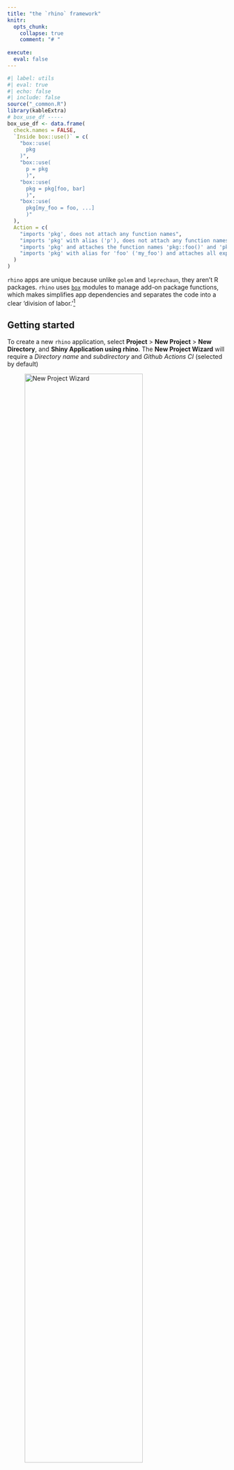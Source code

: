 ```yaml
---
title: "the `rhino` framework"
knitr:
  opts_chunk: 
    collapse: true
    comment: "# "
    
execute: 
  eval: false
---
```


```r
#| label: utils
#| eval: true 
#| echo: false 
#| include: false
source("_common.R")
library(kableExtra)
# box_use_df -----
box_use_df <- data.frame(
  check.names = FALSE,
  `Inside box::use()` = c(
    "box::use(
      pkg
    )",
    "box::use(
      p = pkg
      )",
    "box::use(
      pkg = pkg[foo, bar]
      )",
    "box::use(
      pkg[my_foo = foo, ...]
      )"
  ),
  Action = c(
    "imports 'pkg', does not attach any function names",
    "imports 'pkg' with alias ('p'), does not attach any function names",
    "imports 'pkg' and attaches the function names 'pkg::foo()' and 'pkg::bar()'",
    "imports 'pkg' with alias for 'foo' ('my_foo') and attaches all exported function names"
  )
)
```

`rhino` apps are unique because unlike `golem` and `leprechaun`, they aren't R packages. `rhino` uses [`box`](https://klmr.me/box/) modules to manage add-on package functions, which makes simplifies app dependencies and separates the code into a clear 'division of labor.'[^view-rap]

[^view-rap]: The code used to build the `rhino` app is available [here](https://github.com/mjfrigaard/sfw/tree/main/_apps/rap).

## Getting started

To create a new `rhino` application, select **Project** \> **New Project** \> **New Directory**, and **Shiny Application using rhino**. The **New Project Wizard** will require a *Directory name* and *subdirectory* and *Github Actions CI* (selected by default)

:::{#fig-new_rhino}

![New Project Wizard](img/new_rhino.png){#fig-new_rhino fig-align="center" width="80%"}


New `rhino` app
:::

After clicking **Create Project**, you'll see the following output in the **Console*:**

```bash
#| label: startup-rhino
#| code-fold: false
The following package(s) will be updated in the lockfile:

# CRAN ------------------------------------------------------
- renv           [* -> 1.0.3]

# GitHub ----------------------------------------------------
- testthat       [* -> r-lib/testthat@HEAD]

# RSPM ------------------------------------------------------
  
      < < < < < < < OMITTED > > > > > > > >
  
The version of R recorded in the lockfile will be updated:
- R              [* -> 4.3.1]

- Lockfile written to "~/projects/pkgs/rap/renv.lock".
- Project '~/projects/pkgs/rap' loaded. [renv 1.0.3]
✔ Initialized renv.
✔ Application structure created.
✔ Unit tests structure created.
✔ E2E tests structure created.
✔ Github Actions CI added.
```

This initializes the new `rhino` app by opening the `.Rproj` file in RStudio. To create a `rhino` application from the console, use the following:

```r
#| label: init-rhino
#| code-fold: false
#| eval: false
install.packages("rhino")
rhino::init("/path/to/rhino/app")
```

## `rhino` structure

The initial folder structure for a new `rhino` app is below:

```bash
#| code-fold: false
rap/
├── app
│   ├── js
│   ├── logic
│   ├── main.R
│   ├── static
│   ├── styles
│   └── view
├── app.R
├── brap.Rproj
├── config.yml
├── dependencies.R
├── renv
│   ├── activate.R
│   ├── library
│   └── settings.json
├── renv.lock
├── rhino.yml
└── tests
    ├── cypress
    ├── cypress.json
    └── testthat

12 directories, 10 files
```

The `rhino` package website has [excellent documentation on their app structure philosophy](https://appsilon.github.io/rhino/articles/explanation/application-structure.html), and it's worth reading through this before getting started. I'll do my best to summarize the application's files below:

### App code 

The `app/` folder contains the primary folder and files:

```bash
#| code-fold: false
app/
  ├── js/
  ├── logic/
  ├── main.R
  ├── static/
  ├── styles/
  └── view/

6 directories, 1 file
```

The subfolders in `app/` contain the following files:

-   **`app/js/`**: initially contains a blank `index.js` script

-   **`app/logic/`**: contains utility functions and [*code independent from Shiny*](https://appsilon.github.io/rhino/articles/explanation/application-structure.html#logic) 

-   **`app/static/`**: stores external resources (like JavaScript files) and is similar to the sub-folders in `inst/` from `golem` and `leprechaun`

-   **`app/styles/`**: holds custom styles (CSS and HTML) in the `app/styles/main.css` file (which is initially blank)

-   **`app/view/`**: will hold all the code used to build the application and [*relies upon the reactive capabilities of Shiny.*](https://appsilon.github.io/rhino/articles/explanation/application-structure.html#view)

-   **`app/main.R`**: contains the primary `ui` and `server` code (similar to `app_ui` and `app_server` in a `golem` application)

    -   The initial **`main.R`** file contains the following code:

    ```r
    #| label: rhino-initial-main
    #| code-fold: true
    #| code-summary: 'show/hide initial app/main.R'
    box::use(
      shiny[bootstrapPage, moduleServer, NS, renderText, tags, textOutput],
    )
    
    #' @export
    ui <- function(id) {
      ns <- NS(id)
      bootstrapPage(
        tags$h3(
          textOutput(ns("message"))
        )
      )
    }
    
    #' @export
    server <- function(id) {
      moduleServer(id, function(input, output, session) {
        output$message <- renderText("Hello!")
      })
    }
    ```

<br>

```r
#| label: box_co_box
#| echo: false
#| eval: true
#| results: asis
co_box(color = "r", 
  header = "box::use()?", 
  contents = "If the `box` syntax looks strange--don't worry! `box` is designed to '*completely replaces the base R `library` and `require` functions.*' We'll cover it more in the **Build** section below.")
```

### `app.R`

-    **`app.R`** will run the application and contains the `rhino::app()` function:[^minimal-app-dot-r]

```r
#| code-fold: false
# Rhino / shinyApp entrypoint. Do not edit.
rhino::app()
```

[^minimal-app-dot-r]: `rhino` has a 'minimal `app.R`' [philosophy](https://appsilon.github.io/rhino/articles/explanation/application-structure.html#minimal-app-r), and the call to `rhino::app()` [performs multiple operations](https://appsilon.github.io/rhino/reference/app.html) beyond `shiny::runApp()`

### YAML files

New `rhino` apps begin with two `.yml` configuration files:

-   `config.yml` is a YAML file that follows the [`config` package](https://rstudio.github.io/config/) format. 

    -   This file initially contains two calls to `rhino`s environment variables:[^config-pkg]

    ``` yaml
    default:
      rhino_log_level: !expr Sys.getenv("RHINO_LOG_LEVEL", "INFO")
      rhino_log_file: !expr Sys.getenv("RHINO_LOG_FILE", NA)
    ```

[^config-pkg]: Read more about how to use `config.yml` in the **Environments** section of the [How to: Manage secrets and environments](https://appsilon.github.io/rhino/articles/how-to/manage-secrets-and-environments.html?#environments) vignette.

-   `rhino.yml` is a configuration file that contains options for 1) Sass build settings, and 3) import a legacy application structure to `rhino`.[^rhino-yml]

    -   the code below showcases the optional arguments (and is not included in the application)

    ``` yaml
    sass: string               # required | one of: "node", "r"
    legacy_entrypoint: string  # optional | one of: "app_dir", "source", "box_top_level"
    ```
    
[^rhino-yml]: Read more about `rhino.yml` in the [Explanation: Configuring Rhino - rhino.yml](https://appsilon.github.io/rhino/articles/explanation/rhino-yml.html) vignette.

### Dependencies 

`rhino` apps manage dependencies with the `dependencies.R` file and [`renv`](https://rstudio.github.io/renv/articles/renv.html) package.

-   `dependencies.R` contains any add-on packages used in the application. As we can see from the note in the comments, dependencies are tracked using `packrat` in `rsconnect`.[^depends] 

    ```r
    #| label: rhino-depends
    #| code-fold: false
    # This file allows packrat (used by rsconnect during deployment)
    # to pick up dependencies.
    library(rhino)
    ```

[^depends]: `dependencies.R` is covered in the [Manage Dependencies vignette](https://appsilon.github.io/rhino/articles/how-to/manage-r-dependencies.html) on the package website.

-   The `renv/` folder stores the R package versions used in the application. `renv.lock` contains the packages and R version used in our application.[^renv]

    ```bash
    #| label: rhino-renv
    #| code-fold: false
    rap/
      ├── renv/
      │    ├── activate.R
      │    ├── library/
      │    ├── sandbox/
      │    └── settings.dcf
      └── renv.lock
    ```
    
    - We know we'll be using `ggplot2`, `stringr`, and `rlang` in the app, so we'll load these packages here:
    
    ```r
    #| label: snapshot-renv-depends
    #| code-fold: false
    rhino::pkg_install(c("ggplot2", "stringr", "rlang"))
    ```
    
    -   Adding packages with `rhino::pkg_install()` will automatically update `dependencies.R` and `renv`

[^renv]: Read more about [getting started with `renv`](https://rstudio.github.io/renv/articles/renv.html).

### Tests

The `tests/` folder initially contains two sub-folders, `cypress/` and `testthat/`, and the `cypress.json` file.

```bash
tests/
    ├── cypress/
    ├── cypress.json
    └── testthat/
```

  - `tests/cypress/` holds folders for using the Cypress web and component [testing framework](https://www.cypress.io/).[^cypress]

    ``` bash
    tests/
        ├── cypress/
        │    └── integration/
        │        └── app.spec.js
        └── cypress.json
    ```

[^cypress]: Testing with Cypress is also covered in the ['Use `shinttest2` vignette'](https://appsilon.github.io/rhino/articles/how-to/use-shinytest2.html).

  - `tests/testthat/` contains the architecture for writing unit tests with [testthat](https://testthat.r-lib.org/), which can be run with the `rhino::test_r()` helper function:[^rhino-unit-tests]

    ``` bash
    tests/
        └── testthat/
                └── test-main.R
    ```
    
[^rhino-unit-tests]: Read more about `rhino` [unit tests](https://appsilon.github.io/rhino/reference/test_r.html)

## Building a `rhino` app

Now that we've covered the initial file and folder structure of a new `rhino` application, we're going to cover how to convert the 'vanilla' Shiny app below into the `rhino` structure. We'll have to 1) load the `movies` data, and 2) create/call the `scatter_plot()` utility function, and 3) convert the contents of `app.R` into modules.

```r
#| eval: false 
#| code-fold: true 
#| code-summary: 'view monolithlic app.R file'
ui <- shiny::fluidPage(
  theme = shinythemes::shinytheme("spacelab"),
  shiny::sidebarLayout(
    shiny::sidebarPanel(
      shiny::selectInput(
        inputId = "y",
        label = "Y-axis:",
        choices = c(
          "IMDB rating" = "imdb_rating",
          "IMDB number of votes" = "imdb_num_votes",
          "Critics Score" = "critics_score",
          "Audience Score" = "audience_score",
          "Runtime" = "runtime"
        ),
        selected = "audience_score"
      ),

      shiny::selectInput(
        inputId = "x",
        label = "X-axis:",
        choices = c(
          "IMDB rating" = "imdb_rating",
          "IMDB number of votes" = "imdb_num_votes",
          "Critics Score" = "critics_score",
          "Audience Score" = "audience_score",
          "Runtime" = "runtime"
        ),
        selected = "critics_score"
      ),

      shiny::selectInput(
        inputId = "z",
        label = "Color by:",
        choices = c(
          "Title Type" = "title_type",
          "Genre" = "genre",
          "MPAA Rating" = "mpaa_rating",
          "Critics Rating" = "critics_rating",
          "Audience Rating" = "audience_rating"
        ),
        selected = "mpaa_rating"
      ),

      shiny::sliderInput(
        inputId = "alpha",
        label = "Alpha:",
        min = 0, max = 1,
        value = 0.4
      ),

      shiny::sliderInput(
        inputId = "size",
        label = "Size:",
        min = 0, max = 5,
        value = 3
      ),

      shiny::textInput(
        inputId = "plot_title",
        label = "Plot title",
        placeholder = "Enter text to be used as plot title"
      ),

      shiny::actionButton(
        inputId = "update_plot_title",
        label = "Update plot title"
      )
    ),

    shiny::mainPanel(
      shiny::br(),
      shiny::p(
        "These data were obtained from",
        shiny::a("IMBD", href = "http://www.imbd.com/"), "and",
        shiny::a("Rotten Tomatoes", href = "https://www.rottentomatoes.com/"), "."
      ),
      shiny::p("The data represent", 
        nrow(movies), 
        "randomly sampled movies released between 1972 to 2014 in the United States."),
      shiny::plotOutput(outputId = "scatterplot"),
      shiny::hr(),
        shiny::p(shiny::em("The code for this shiny application comes from", 
          shiny::a("Building Web Applications with shiny", 
            href = "https://rstudio-education.github.io/shiny-course/"))
          )
    )
  )
)

server <- function(input, output, session) {
  
  new_plot_title <- shiny::reactive({
      tools::toTitleCase(input$plot_title)
    }) |> 
    shiny::bindEvent(input$update_plot_title, 
                     ignoreNULL = FALSE, 
                     ignoreInit = FALSE)
    

  output$scatterplot <- shiny::renderPlot({
    scatter_plot(
        df = movies,
        x_var = input$x,
        y_var = input$y,
        col_var = input$z,
        alpha_var = input$alpha,
        size_var = input$size
      ) + 
      ggplot2::labs(title = new_plot_title()) + 
      ggplot2::theme_minimal() +
      ggplot2::theme(legend.position = "bottom")
  })
}

shiny::shinyApp(ui = ui, server = server)
```

```r
#| eval: false
#| code-fold: true 
#| code-summary: 'view scatter_plot.R utility function'
scatter_plot <- function(df, x_var, y_var, col_var, alpha_var, size_var) {
    ggplot2::ggplot(data = df,
      ggplot2::aes(x = .data[[x_var]],
          y = .data[[y_var]],
          color = .data[[col_var]])) +
      ggplot2::geom_point(alpha = alpha_var, size = size_var)

}
```

Download the [`movies`](https://github.com/mjfrigaard/sfw/raw/main/movies.RData) dataset.

### `box` modules

::: {layout-ncol="1"}

![](img/box-logo.png){width="0.75in" fig-align="right"}

:::

Unlike R packages, `rhino` applications don't use the `NAMESPACE` and `DESCRIPTION` to manage dependencies. Instead, they use the [`box`](https://klmr.me/box/index.html) modules to explicitly import packages and functions. `box` is designed for writing "*reusable, composable and modular R code*"

#### Dependency refresher

In standard Shiny app development, add-on package functions are used with the following steps:

1. install the package using `install.packages('pkg')`

2. run `library(pkg)`, which loads the package namespace '*and attach\[es\] it on the search list*'

If/when the app is converted into an R package, add-on packages are managed by: 

1. including the package in the `DESCRIPTION` file 

2. using `pkg::fun()` in code below `R/` [^roxygen2-dependencies]
  
[^roxygen2-dependencies]: Add-on packages can also be included in R packages by adding the  `@importFrom` or `@import` tags from `roxygen2`, which writes the `NAMESPACE` directives

The methods above beg the questions:

1. _Why do we load the **entire** package namespace *and* attaching it to the search list with `library`, even if we only need a single function during standard (i.e., non-package) R development?_ [^install-packages-library]

2. _Why do we install the **entire** package in the `DESCRIPTION` if we're only accessing a single function below R with `pkg::fun()` in our R package?_ [^import-packages-description]

[^install-packages-library]: `install-packages()` downloads and installs packages from a repo like CRAN or GitHub, and `library` (or `require`) loads and attaches the add-on packages.

[^import-packages-description]: Adding a package to the `Imports` field in the `DESCRIPTION` will download/install the add-on package when your package is installed, but not *attach* it to the search list. 

This is where [`box`](https://klmr.me/box/index.html) comes in--it's designed to *'completely replace the base R `library` and `require` functions'*. 

#### How `box` modules work

Below is a quick demonstration of how `box` modules work using the `tidyverse_logo()` function from the `tidyverse` meta-package. If we attempted to use the `tidyverse_logo()` function without installing or loading the `tidyverse` package, we see the following error:

```r
#| label: tidyverse_logo_test
#| echo: true
#| eval: false
#| error: true
#| code-fold: false
tidyverse_logo()
```

```verbatim
#| eval: false
#| code-fold: false
Error in tidyverse_logo(): could not find function "tidyverse_logo"
```
    
This is expected, because even if `tidyverse` has been installed, it hasn't been loaded with `libaray(tidyverse)`. `box` modules allow us to **encapsulate and explicitly import packages and functions**.[^rhino-explicit-namespaces] 

Below is a quick demonstration of how they work:

::: {layout="[33, 33, 33]"}

### 1) Create folder

Create a new `box` module named `tidy` (which again, is just a folder named `tidy`)

### 2) Import 

Import the `tidyverse_logo()` from `tidyverse` by creating a `logo.R` file with the following code

### 3) Use module

Call `box::use(tidy/logo)` to access the `logo` object from the `tidy` module

:::

::: {layout="[33, 33, 33]"}

```bash
#| eval: false 
#| code-fold: false
└──tidy/
    └─logo.R 
```

```r
#| eval: false 
#| code-fold: false
#' @export
box::use(
  tidyverse[tidyverse_logo]
)
```

```r
#| eval: false 
#| code-fold: false
box::use(
  tidy/logo
)
```

:::

**`box::use()` creates *and* accesses `box` modules.** The first call to `box::use()` in `tidy/logo.R` places `tidyverse_logo()` in a `tidy` module, and the second call to `box::use()` allows us to use the `logo` object.

-   Use `ls()` on `logo` to return the object(s) it imports:

    ```r
    #| label: ls_logo
    #| eval: false
    #| code-fold: false
    ls(logo)
    ```

    ```bash
    [1] "tidyverse_logo"
    ```
    
**To access the objects within a `box` module, use the `$` operator.**

```r
#| eval: false
#| code-fold: false
logo$tidyverse_logo()
```

```bash
⬢ __  _    __   .    ⬡           ⬢  . 
 / /_(_)__/ /_ ___  _____ _______ ___ 
/ __/ / _  / // / |/ / -_) __(_-</ -_)
\__/_/\_,_/\_, /|___/\__/_/ /___/\__/ 
     ⬢  . /___/      ⬡      .       ⬢ 
```
    
`box` modules are self-contained, meaning the `tidyverse_logo()` function only exists *inside* the `logo` module. 

-   Note what happens when I try to access the `tidyverse_logo()` function by itself:

    ```r
    #| label: tidyverse_logo_retest
    #| eval: false
    #| error: true
    #| code-fold: false
    tidyverse_logo()
    ```
        
    ```verbatim
    #| eval: false
    #| code-fold: false
    Error in tidyverse_logo(): could not find function "tidyverse_logo"
    ```

Explicitly listing the packages and functions we intend to use with `box::use()` means we no longer need to include calls to  `install.packages()` and `library()`/`require()`. This was a very brief overview of `box`, so I *highly recommend* consulting the [`box` website](https://klmr.me/box/index.html) and vignettes.[^box-read-more]

[^rhino-explicit-namespaces]: This is how `box` "*completely replaces the base R `library` and `require` functions*" - [`box` documentation](https://klmr.me/box/index.html).

[^box-read-more]: I highly recommend the ["the hierarchy of module environments"](https://klmr.me/box/articles/mod-env-hierarchy.html) vignette. The `rhino` website also has a great overview on using [`box` with shiny apps](https://appsilon.github.io/rhino/articles/explanation/box-modules.html), and I've also created a collection of `box` module examples in this [repo](https://github.com/mjfrigaard/rbox/blob/main/boxes.md))

### Data

Non-Shiny code and functions should be stored in `app/logic/`. We'll include a `box` module for importing the `movies` data in `app/logic/data.R`.[^rhino-logic-folder]

[^rhino-logic-folder]: `rhino` apps come with an `app/logic/` folder, which is used to store code for [*"data manipulation, generating non-interactive plots and graphs, or connecting to an external data source, but outside of definable inputs, it doesn't interact with or rely on shiny in any way."*](https://appsilon.github.io/rhino/articles/explanation/application-structure.html#logic)

```r
#| eval: false 
#| code-fold: false 
# contents of app/logic/data.R

#' @export
box::use(
  vroom[vroom, cols, col_skip] # <1>
)

#' import movies data 
#' @export
movies_data <- function() {
  raw_csv_url <- "https://bit.ly/47FPO6t"
  # from 07_data branch!
  vroom(raw_csv_url, # <2>
    col_types = cols(...1 = col_skip())) # <2>
}
```
1. Add `vroom` functions 
2. Call `vroom` functions

In `app/logic/data.R`, the necessary `vroom` functions are included with `box::use()` to import `movies.csv` from GitHub.

### Utility function

The `scatter_plot()` utility function is stored in `app/logic/plot.R`. Again, `box::use()` includes the `ggplot2` and `rlang` functions for `scatter_plot()`:

```r
#| eval: false 
#| code-fold: false 
# contents of app/logic/plot.R

#' scatter plot function
#' @export
scatter_plot <- function(df, x_var, y_var, col_var, alpha_var, size_var) {

box::use(
  ggplot2[ggplot, aes, geom_point], # <1> 
  rlang[.data] # <2> 
)
  
  ggplot( # <3>
    data = df,
    aes( 
      x = .data[[x_var]], # <4>
      y = .data[[y_var]], # <4>
      color = .data[[col_var]] # <4>
    )
  ) +
    geom_point(alpha = alpha_var, size = size_var) # <3>
  
}
```
1. Add `ggplot2` functions
2. Add `rlang` functions
3. Use `ggplot2` functions
4. Use `rlang` functions

The `app/logic/__init__.R` file exports the two modules above:[^box-init-files]

```r
#| eval: false 
#| code-fold: false 
# Logic: application code independent from Shiny.
# https://go.appsilon.com/rhino-project-structure
#' @export
box::use(
  app / logic / data,
  app / logic / plot
)
```

[^box-init-files]: The `__init__.R` files are covered [on the `rhino` website](https://appsilon.github.io/rhino/articles/explanation/box-modules.html#init-files)

### Unit tests 

The unit tests for the `box` modules in `app/logic/` and `app/view/` are in the `tests/testthat/` folder:

```bash
#| eval: false 
#| code-fold: false
tests/testthat/
        ├── test-data.R
        ├── test-display.R
        ├── test-inputs.R
        └── test-plot.R

1 directory, 4 files
```

Unit tests with `rhino` applications are similar to unit tests in R packages, with a few important differences: 

1. We don't have access to the `usethis` and `devtools` functions for creating and running test files    
2. We'll need to import the necessary `testthat` functions with `box::use()`   
3. The `rhino::test_r()` will run the unit tests in `tests/testthat/`

The first test for `app/logic/data.R` is below: 

```r
#| eval: false 
#| code-fold: false
# import testthat 
box::use(
  testthat[describe, it, expect_equal, expect_true]
)

# import data module
box::use(
  app / logic / data
)

describe(description = "Feature: Movies Data Dimensions Verification
  As a data analyst,
  I want to ensure the movies data frame has the correct dimensions
  So that I can rely on its structure for further analysis.", 
  code = {
  it(description = "Scenario: Checking the dimensions of the movies data frame
    Given a function to import movies data
    When I call the function to retrieve the movies data
    Then the data frame should have 651 rows and 34 columns
    And the data frame should be of type 'data.frame'", 
    code = {
    # call function to import movies data
    movies <- data$movies_data()
    # test dimensions
    expect_equal(
      object = dim(movies), 
      expected = c(651L, 34L))
    # test class
    expect_true(object = is.data.frame(movies))
  })
})
```

The test for `app/logic/plot.R` is below. Note this test imports the `app/logic/data` and `app/logic/plot` modules:

```r
#| eval: false 
#| code-fold: false
# import testthat and ggplot2 function
box::use(
  testthat[describe, it, expect_equal, expect_true],
  ggplot2[is.ggplot]
)
# import data and plot modules
box::use(
  app / logic / data,
  app / logic / plot
)


describe("Feature: Scatter Plot Generation Verification
  As a data analyst,
  I want to ensure that scatter_plot() generates a valid scatter plot
  So that I can use it for visualizing relationships in movies data.", 
  code = {
  it("Scenario: Generating a scatter plot with specified parameters
    Given a function to import movies data
    And a function scatter_plot() from the plot module
    When I call scatter_plot() with movies data
    And specify x_var as 'critics_score'
    And specify y_var as 'imdb_rating'
    And specify col_var as 'mpaa_rating'
    And set alpha_var to 2 / 3
    And set size_var to 2
    Then the function should return a ggplot object with a scatter plot",
    code = {
    # call function to import movies data
    movies <- data$movies_data()
    # test point plot
    expect_true(
      is.ggplot(
          # call scatter_plot() from plot module
          plot$scatter_plot(
            df = movies,
            x_var = 'critics_score', 
            y_var = 'imdb_rating', 
            col_var = 'mpaa_rating', 
            alpha_var = 2 / 3,
            size_var = 2
          )
        )
      )
  })
})
```


### App Modules

Now we're going to convert contents of `app.R` into *Shiny* modules. Shiny modules should be placed in the `app/view/` folder. **`rhino` modules are still broken into `ui` and `server` functions, and `box::use()` is called *within* each function to add the necessary `package[function]`**

-   The first module we'll create is the `app/view/inputs.R` module for collecting the user inputs:

    ```r
    #| eval: false 
    #| code-fold: false 
    # app/view/inputs.R
    
    # define module functions
    
    #' input values ui
    #' @export
    ui <- function(id) {
      box::use(
        shiny[
          NS, tagList, selectInput, h3,
          sliderInput, textInput
        ],
      )
      ns <- NS(id)
      tagList(
        selectInput(
          inputId = ns("y"),
          label = "Y-axis:",
          choices = c(
            "IMDB rating" = "imdb_rating",
            "IMDB number of votes" = "imdb_num_votes",
            "Critics Score" = "critics_score",
            "Audience Score" = "audience_score",
            "Runtime" = "runtime"
          ),
          selected = "audience_score"
        ),
        selectInput(
          inputId = ns("x"),
          label = "X-axis:",
          choices = c(
            "IMDB rating" = "imdb_rating",
            "IMDB number of votes" = "imdb_num_votes",
            "Critics Score" = "critics_score",
            "Audience Score" = "audience_score",
            "Runtime" = "runtime"
          ),
          selected = "imdb_rating"
        ),
        selectInput(
          inputId = ns("z"),
          label = "Color by:",
          choices = c(
            "Title Type" = "title_type",
            "Genre" = "genre",
            "MPAA Rating" = "mpaa_rating",
            "Critics Rating" = "critics_rating",
            "Audience Rating" = "audience_rating"
          ),
          selected = "mpaa_rating"
        ),
        sliderInput(
          inputId = ns("alpha"),
          label = "Alpha:",
          min = 0, max = 1, step = 0.1,
          value = 0.5
        ),
        sliderInput(
          inputId = ns("size"),
          label = "Size:",
          min = 0, max = 5,
          value = 2
        ),
        textInput(
          inputId = ns("plot_title"),
          label = "Plot title",
          placeholder = "Enter plot title"
        )
      )
    }
    
    #' input values server
    #' @export
    server <- function(id) {
      box::use(
        shiny[moduleServer, reactive],
      )
    
      moduleServer(id, function(input, output, session) {
        return(
          reactive({
            list(
              "x" = input$x,
              "y" = input$y,
              "z" = input$z,
              "alpha" = input$alpha,
              "size" = input$size,
              "plot_title" = input$plot_title
            )
          })
        )
      })
    }
    
    ```

    -   The `server` function in `app/view/inputs` returns the same reactive list of inputs from the UI.
    
The `app/view/display` module contains the code for collecting and rendering the graph.

-   The `app/logic/data` and `app/logic/plot` modules are added to `app/view/display` with `box::use()`:

    ```r
    #| eval: false 
    #| code-fold: false
    # app/view/display.R
    
    # import data and plot modules
    box::use(
      app / logic / data,
      app / logic / plot
    )
    ```

-   The `ui` in `app/view/display` includes the necessary `shiny` functions with `box::use()`:

    ```r
    #| eval: false 
    #| code-fold: false
    #' display ui
    #' @export
    ui <- function(id) {
      box::use(
        shiny[NS, tagList, tags, plotOutput]
      )
      ns <- NS(id)
      # use data$movies_data() ----
      tagList(
        tags$br(),
        tags$p(
          "These data were obtained from",
          tags$a("IMBD", href = "http://www.imbd.com/"), "and",
          tags$a("Rotten Tomatoes", href = "https://www.rottentomatoes.com/"), 
          ". The data represent 651 randomly sampled movies released between 
          1972 to 2014 in the United States."
        ),
        tags$hr(),
        plotOutput(outputId = ns("scatterplot")),
        tags$hr(),
        tags$blockquote(
          tags$em(
            tags$h6(
              "The code for this application comes from the ",
              tags$a("Building web applications with Shiny",
                href = "https://rstudio-education.github.io/shiny-course/"
              ),
              "tutorial"
            )
          )
        )
      )
    }
    ```
    
-   The `server` function adds the `ggplot2`, `shiny`, `tools`, and `stringr` functions with `box::use()` for creating the plot output, and imports the `movies` data with `data$movies_data()`:

    ```r
    #| eval: false 
    #| code-fold: false
    #' display server
    #' @export
    server <- function(id, var_inputs) {
      
      # load 
      box::use(
        ggplot2[labs, theme_minimal, theme],
        shiny[NS, moduleServer, plotOutput, reactive, renderPlot],
        tools[toTitleCase],
        stringr[str_replace_all]
      )
    
      moduleServer(id, function(input, output, session) {
        
        # use data$movies_data() ----
        movies <- data$movies_data()
    
        inputs <- reactive({
          plot_title <- toTitleCase(var_inputs()$plot_title)
          list(
            x = var_inputs()$x,
            y = var_inputs()$y,
            z = var_inputs()$z,
            alpha = var_inputs()$alpha,
            size = var_inputs()$size,
            plot_title = plot_title
          )
        })
    
        output$scatterplot <- renderPlot({
          # use plot$scatter_plot() ----
          plot <- plot$scatter_plot(
            df = movies,
            x_var = inputs()$x,
            y_var = inputs()$y,
            col_var = inputs()$z,
            alpha_var = inputs()$alpha,
            size_var = inputs()$size
          )
          plot +
            labs(
              title = inputs()$plot_title,
              x = str_replace_all(
                toTitleCase(inputs()$x ), "_", " " ),
              y = str_replace_all(
                toTitleCase(inputs()$y), "_", " " )
            ) +
            theme_minimal() +
            theme(legend.position = "bottom")
        })
      })
    }
    ```

After composing the module in `app/view/display.R`, I'll add `testthat` tests for the `app/logic/` and `app/view` modules.

### Module tests

We can test the application modules with Shiny's `testServer()` function. First we'll test that the reactive list of inputs is returned from `app/view/inputs`:

```r
#| eval: false 
#| code-fold: false
# import testthat and shiny::testServer()
box::use(
  testthat[describe, it, expect_equal],
  shiny[testServer]
)

# import inputs module
box::use(
  app / view / inputs
)

describe("Feature: Server Reactive Values Verification
  As a Shiny app developer,
  I want to ensure that the server function returns a list of reactive values 
  So that I can confirm the server's responsiveness to input changes.", 
  code = {
  it("Scenario: Checking the return values of the server function
    Given a server function inputs$server for handling reactive inputs
    When I create a server object and set reactive input values as:
      | input       | value            |
      | x           | audience_score   |
      | y           | imdb_rating      |
      | z           | mpaa_rating      |
      | alpha       | 0.75             |
      | size        | 3                |
      | plot_title  | Example title    |
    And I compare the returned values from the server
    Then the returned values should match the following list:
      | key        | value            |
      | x          | audience_score   |
      | y          | imdb_rating      |
      | z          | mpaa_rating      |
      | alpha      | 0.75             |
      | size       | 3                |
      | plot_title | Example title    |", 
    code = {
    # create server object
    testServer(app = inputs$server, expr = {
      # create list of output vals
      test_vals <- list(
        x = "audience_score",
        y = "imdb_rating",
        z = "mpaa_rating",
        alpha = 0.75,
        size = 3,
        plot_title = "Example title")
      # change inputs
      session$setInputs(x = "audience_score",
                        y = "imdb_rating",
                        z = "mpaa_rating",
                        alpha = 0.75,
                        size = 3,
                        plot_title = "Example title")
      # test class
      expect_equal(
        object = session$returned(),
        expected = test_vals
      )
   })
  })
})
```

We'll also want to make sure the reactive inputs are passed from the `app/view/inputs/` module to the `app/view/display/` module. 

```r
#| eval: false 
#| code-fold: false
describe("Feature: Server Acceptance of Reactive Values
  As a Shiny app developer,
  I want to verify that the display server can accept a list of reactive values
  So that I can ensure the interactive elements of the app respond as expected.",
  code = {
  it("Scenario: Confirming the server's handling of reactive input values
    Given a server function display$server for processing reactive inputs
    When I test the server with a list of reactive inputs:
      | input      | value            |
      | x          | critics_score    |
      | y          | imdb_rating      |
      | z          | mpaa_rating      |
      | alpha      | 0.5              |
      | size       | 2                |
      | plot_title | Enter Plot Title |
    Then the server should correctly receive and process the reactive inputs
    And the inputs received by the server should match the specified values",
    code = {
    # test inputs to display$server
    testServer(
      app = display$server,
      args = list(
        # include list of reactive inputs
        var_inputs =
          reactive(
            list(
                 x = "critics_score",
                 y = "imdb_rating",
                 z = "mpaa_rating",
                 alpha = 0.5,
                 size = 2,
                 plot_title = "Enter Plot Title"
                )
            )
      ),
      expr = {
        expect_equal(
          # test against input reactive list
          object = inputs(),
          expected = list(
            x = "critics_score",
            y = "imdb_rating",
            z = "mpaa_rating",
            alpha = 0.5,
            size = 2,
            plot_title = "Enter Plot Title"
          )
        )
    })
  })
})
```

These tests confirm the reactive values are passed between the `app/view/inputs` and the `app/view/display` modules. 

### `app/main.R`

After the `app/logic/` and `app/view/` code has been written and tested, the modules and layout functions can be included in `app/main.R`. 

-   `box::use()` is used to import the `shiny` and `shinythemes` functions: 

    ```r
    #| eval: false 
    #| code-fold: false
    # app/main.R
    
    # shiny functions
    box::use(
      shiny[
        NS, fluidPage, sidebarLayout, sidebarPanel, 
        mainPanel, fluidRow, column, tags, icon,
        plotOutput, moduleServer, renderPlot
      ],
      shinythemes[shinytheme]
    )
    
    # import modules
    box::use(
      # load inputs module ----
      app / view / inputs,
      # load display module ----
      app / view / display
    )
    ```

The `ui()` and `server()` functions in `app/main` look very similar to the `movies_ui()` and `movies_server()` functions, except we access the modules using the `$` operator.

-   The `ui()` function includes both `input$ui()` and `display$ui()`.

    ```r
    #| eval: false 
    #| code-fold: false
    #' rap ui
    #' @export
    ui <- function(id) {
      ns <- NS(id)
      fluidPage(
        theme = shinytheme("spacelab"),
        sidebarLayout(
          sidebarPanel(
            # use inputs module UI ----
            inputs$ui(ns("vals"))
          ),
          mainPanel(
            fluidRow(
              column(
                width = 12,
                  tags$h3("rap")
                )
            ),
            fluidRow(
              column(
                width = 1,
                offset = 11,
                # example info button ---
                tags$button(
                  id = "help-button",
                  icon("info"),
                  # add 'onclick' after rhino::build_sass()
                  # and rhino::build_js()
                  onclick = "App.showHelp()"
                )
              )
            ),
            fluidRow(
              column(
                width = 12,
                # use display module UI ----
                display$ui(ns("disp"))
              )
            )
          )
        )
      )
    }
    ```
    

-   The `server` function in `app/main.R` calls the `inputs$server()`, collects the input values as `selected_vars`, and passed these to `display$server()`:

    ```r
    #| eval: false 
    #| code-fold: false
    #' rap server
    #' @export
    server <- function(id) {
      moduleServer(id, function(input, output, session) {
        # use inputs module server ----
        selected_vars <- inputs$server(id = "vals")
        # use display module server ----
        display$server(
          id = "disp",
          var_inputs = selected_vars
        )
      })
    }
    ```
    
After saving all the module files and `app/main.R`, we can run the app using `app.R`: 

::: {#fig-rap_initial_launch}
![](img/rap_initial_launch.png){#fig-rap_initial_launch height="100%" width="100%" fig-align="center"}

initial `rap` launch
:::

### Add `.js`/`.css`/`.sass`

It's fairly straightforward to add external resources (i.e., JavaScript, CSS, Sass, etc.) to `rhino` apps. I'll use the [example from the website](https://appsilon.github.io/rhino/articles/tutorial/create-your-first-rhino-app.html#add-javascript-code) to demonstrate because it adds *both* CSS and JavaScript to the codebase.

-   Update the `mainPanel()` to include the title, info button, and display module in `app/main.R`:

    ```r
    #| label: js-main-ui
    #| eval: false
    #| code-fold: false
    tags$button(
      id = "help-button",
      icon("info"),
      # add 'onclick' after rhino::build_sass()
      # and rhino::build_js()
      onclick = "App.showHelp()"
    )
    ```

    -   The following CSS is added to `app/styles/main.css` in the `container` for the button.

    ``` css
    // app/styles/main.scss

    .components-container {
      display: inline-grid;
      grid-template-columns: 1fr 1fr;
      width: 100%;

      .component-box {
        padding: 10px;
        margin: 10px;
        box-shadow: 0 4px 8px 0 rgba(0, 0, 0, 0.2), 0 6px 20px 0 rgba(0, 0, 0, 0.19);
      }
    }

    h1 {
      text-align: center;
      font-weight: 900;
    }

    #help-button {
      position: fixed;
      top: 0;
      right: 0;
      margin: 10px;
    }
    ```

    -   Run `rhino::build_sass()` to create the `app/static/css/app.min.css` file (**requires [node.js](https://nodejs.org/en/)**)

    ```r
    #| label: rhino_build_sass
    #| eval: false
    #| code-fold: false
    rhino::build_sass()
    ```

    ``` bash
    added 748 packages in 49s
    build-sass
    sass --no-source-map --style=compressed 
      ../app/styles/main.scss:../app/static/css/app.min.css
    ```

    -   This tells me `app.min.css` has been added to in `app/static/css/`

    ``` bash
    app/static/
          └── css
               └── app.min.css
    ```

    -   Add the following to `app/js/index.js`:

    ``` js
    export function showHelp() {
    alert('Learn more about shiny frameworks: https://mjfrigaard.github.io/posts/my-rhino-app/');
    }
    ```

    -   Run `rhino::build_js()` to build the `app/static/js/app.min.js` (**requires [node.js](https://nodejs.org/en/)**)

    ```r
    #| label: rhino_build_js
    #| eval: false
    #| code-fold: false
    rhino::build_js()
    ```

    ``` bash
    build-js
    webpack

    asset app.min.js 502 bytes [emitted] [minimized] (name: main)
    runtime modules 670 bytes 3 modules
    ../app/js/index.js 126 bytes [built] [code generated]
    webpack 5.69.0 compiled successfully in 1300 ms
    ```

    -   The output tells me the `app.min.js` has been created in `app/static/js`

    ``` bash
    app/static/
          └── js
              └── app.min.js
    ```

Now when I save everything and click '**Run App**' in `app.R` I should see the info button (and message):

::: {#fig-js-button .column}
![](img/rap_info_button.png){height="100%" width="100%" fig-align="center"}

Adding `.js` to `app/js/index.js`
:::

::: {#fig-js-button-onclick .column}
![](img/rap_info_button_click.png){height="100%" width="100%" fig-align="center"}

Adding `.js` to `app/js/index.js` 'on click'
:::

## Recap

Most of the development takes place in `app/logic` and `app/view` (using `box` modules). The separation of the 'business logic' workflow from the 'app view' code is similar to the `dev` folder in `golem` and `leprechaun`, but the `box` modules make it easy to move code and functions back and forth between the two folders.

Testing `rhino` apps is similar to any `testthat` folder (and can be used with [`shinytest2`](https://appsilon.github.io/rhino/articles/how-to/use-shinytest2.html)) and comes with a helper function, [`rhino::test_r()`](https://appsilon.github.io/rhino/reference/test_r.html)

New JavaScript or CSS code requires a corresponding `rhino` (`rhino::build_js()` or `rhino::build_sass()`), and requires installing [node.js](https://nodejs.org/en/). These functions create output files in `app/static/js/app.min.js` and `app/static/css/app.min.css` that are used in the application.


